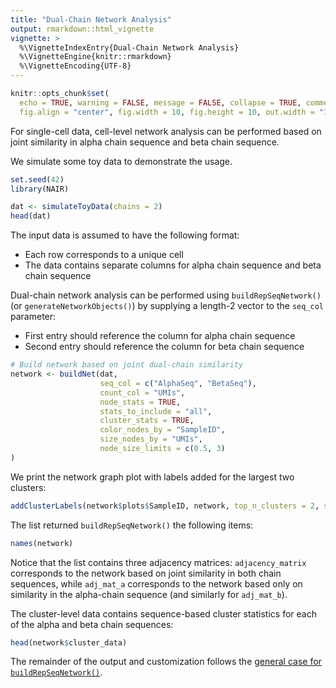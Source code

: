 ```yaml
---
title: "Dual-Chain Network Analysis"
output: rmarkdown::html_vignette
vignette: >
  %\VignetteIndexEntry{Dual-Chain Network Analysis}
  %\VignetteEngine{knitr::rmarkdown}
  %\VignetteEncoding{UTF-8}
---
```


```r
knitr::opts_chunk$set(
  echo = TRUE, warning = FALSE, message = FALSE, collapse = TRUE, comment = "#>", 
  fig.align = "center", fig.width = 10, fig.height = 10, out.width = "100%")
```

For single-cell data, cell-level network analysis can be performed based on joint similarity in alpha chain sequence and beta chain sequence.

We simulate some toy data to demonstrate the usage.

```r
set.seed(42)
library(NAIR)

dat <- simulateToyData(chains = 2)
head(dat)
```

The input data is assumed to have the following format:

* Each row corresponds to a unique cell
* The data contains separate columns for alpha chain sequence and beta chain sequence

Dual-chain network analysis can be performed using `buildRepSeqNetwork()` (or `generateNetworkObjects()`) by supplying a length-2 vector to the `seq_col` parameter:

* First entry should reference the column for alpha chain sequence
* Second entry should reference the column for beta chain sequence

```r
# Build network based on joint dual-chain similarity
network <- buildNet(dat, 
                    seq_col = c("AlphaSeq", "BetaSeq"),
                    count_col = "UMIs",
                    node_stats = TRUE, 
                    stats_to_include = "all",
                    cluster_stats = TRUE, 
                    color_nodes_by = "SampleID",
                    size_nodes_by = "UMIs",
                    node_size_limits = c(0.5, 3)
)
```

We print the network graph plot with labels added for the largest two clusters:

```r
addClusterLabels(network$plots$SampleID, network, top_n_clusters = 2, size = 8)
```

The list returned `buildRepSeqNetwork()` the following items:

```r
names(network)
```

Notice that the list contains three adjacency matrices: `adjacency_matrix` corresponds to the network based on joint similarity in both chain sequences, while `adj_mat_a` corresponds to the network based only on similarity in the alpha-chain sequence (and similarly for `adj_mat_b`). 


The cluster-level data contains sequence-based cluster statistics for each of the alpha and beta chain sequences:

```r
head(network$cluster_data)
```


The remainder of the output and customization follows the [general case for  `buildRepSeqNetwork()`](buildRepSeqNetwork.html).